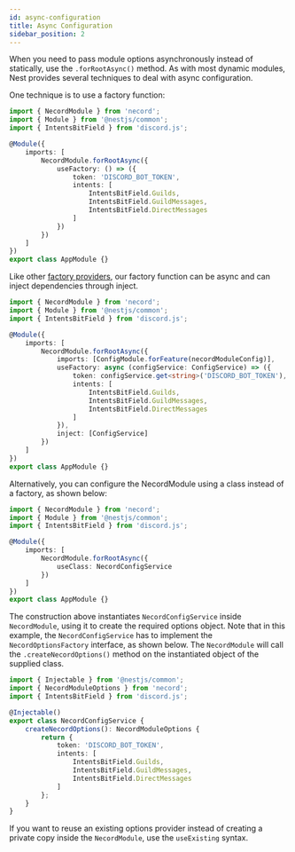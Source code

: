 ```yaml
---
id: async-configuration
title: Async Configuration
sidebar_position: 2
---
```


When you need to pass module options asynchronously instead of statically, use the `.forRootAsync()` method. As with most dynamic modules, Nest provides several techniques to deal with async configuration.

One technique is to use a factory function:

```typescript title="src/app.module.ts"
import { NecordModule } from 'necord';
import { Module } from '@nestjs/common';
import { IntentsBitField } from 'discord.js';

@Module({
    imports: [
        NecordModule.forRootAsync({
            useFactory: () => ({
                token: 'DISCORD_BOT_TOKEN',
                intents: [
                    IntentsBitField.Guilds,
                    IntentsBitField.GuildMessages,
                    IntentsBitField.DirectMessages
                ]
            })
        })
    ]
})
export class AppModule {}
```

Like other [factory providers](https://docs.nestjs.com/fundamentals/custom-providers#factory-providers-usefactory), our factory function can be async and can inject dependencies through inject.

```typescript title="src/app.module.ts"
import { NecordModule } from 'necord';
import { Module } from '@nestjs/common';
import { IntentsBitField } from 'discord.js';

@Module({
    imports: [
        NecordModule.forRootAsync({
            imports: [ConfigModule.forFeature(necordModuleConfig)],
            useFactory: async (configService: ConfigService) => ({
                token: configService.get<string>('DISCORD_BOT_TOKEN'),
                intents: [
                    IntentsBitField.Guilds,
                    IntentsBitField.GuildMessages,
                    IntentsBitField.DirectMessages
                ]
            }),
            inject: [ConfigService]
        })
    ]
})
export class AppModule {}
```

Alternatively, you can configure the NecordModule using a class instead of a factory, as shown below:

```typescript title="src/app.module.ts"
import { NecordModule } from 'necord';
import { Module } from '@nestjs/common';
import { IntentsBitField } from 'discord.js';

@Module({
    imports: [
        NecordModule.forRootAsync({
            useClass: NecordConfigService
        })
    ]
})
export class AppModule {}
```

The construction above instantiates `NecordConfigService` inside `NecordModule`, using it to create the required options object. Note that in this example, the `NecordConfigService` has to implement the `NecordOptionsFactory` interface, as shown below. The `NecordModule` will call the `.createNecordOptions()` method on the instantiated object of the supplied class.

```typescript title="src/discord-config.service.ts"
import { Injectable } from '@nestjs/common';
import { NecordModuleOptions } from 'necord';
import { IntentsBitField } from 'discord.js';

@Injectable()
export class NecordConfigService {
    createNecordOptions(): NecordModuleOptions {
        return {
            token: 'DISCORD_BOT_TOKEN',
            intents: [
                IntentsBitField.Guilds,
                IntentsBitField.GuildMessages,
                IntentsBitField.DirectMessages
            ]
        };
    }
}
```

If you want to reuse an existing options provider instead of creating a private copy inside the `NecordModule`, use the `useExisting` syntax.
